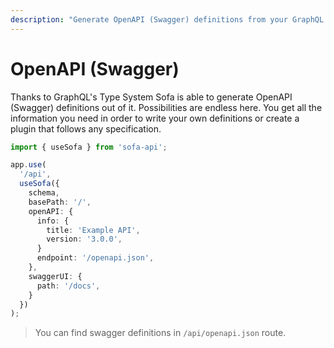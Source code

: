 ```yaml
---
description: "Generate OpenAPI (Swagger) definitions from your GraphQL API using Sofa. Endless possibilities. Use OpenAPI and useSofa from sofa-api to create the Swagger definitions out of your schema. Add the routes to OpenAPI and save the file to './swagger.json'. #GraphQL"
---
```

# OpenAPI (Swagger)

Thanks to GraphQL's Type System Sofa is able to generate OpenAPI (Swagger) definitions out of it. Possibilities are endless here. You get all the information you need in order to write your own definitions or create a plugin that follows any specification.

```ts
import { useSofa } from 'sofa-api';

app.use(
  '/api',
  useSofa({
    schema,
    basePath: '/',
    openAPI: {
      info: {
        title: 'Example API',
        version: '3.0.0',
      }
      endpoint: '/openapi.json',
    },
    swaggerUI: {
      path: '/docs',
    }
  })
);
```

> You can find swagger definitions in `/api/openapi.json` route.
